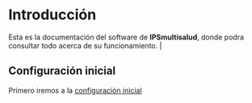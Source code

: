# Introducción

Esta es la documentación del software de **IPSmultisalud**, donde podra consultar todo acerca de su funcionamiento.
|
## Configuración inicial

Primero iremos a la [configuración inicial](/configuracion/paso1/creacionSuperAdmin) 